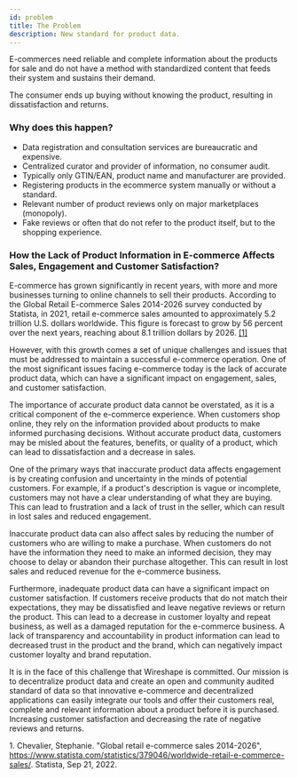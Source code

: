 ```yaml
---
id: problem
title: The Problem
description: New standard for product data.
---
```


E-commerces need reliable and complete information about the products for sale and do not have a method with standardized content that feeds their system and sustains their demand.

The consumer ends up buying without knowing the product, resulting in dissatisfaction and returns.

### Why does this happen?

* Data registration and consultation services are bureaucratic and expensive.
* Centralized curator and provider of information, no consumer audit.
* Typically only GTIN/EAN, product name and manufacturer are provided.
* Registering products in the ecommerce system manually or without a standard.
* Relevant number of product reviews only on major marketplaces (monopoly).
* Fake reviews or often that do not refer to the product itself, but to the shopping experience.

### How the Lack of Product Information in E-commerce Affects Sales, Engagement and Customer Satisfaction?

E-commerce has grown significantly in recent years, with more and more businesses turning to online channels to sell their products. According to the Global Retail E-commerce Sales 2014-2026 survey conducted by Statista, in 2021, retail e-commerce sales amounted to approximately 5.2 trillion U.S. dollars worldwide. This figure is forecast to grow by 56 percent over the next years, reaching about 8.1 trillion dollars by 2026. [[1]](#source1)  

However, with this growth comes a set of unique challenges and issues that must be addressed to maintain a successful e-commerce operation. One of the most significant issues facing e-commerce today is the lack of accurate product data, which can have a significant impact on engagement, sales, and customer satisfaction.

The importance of accurate product data cannot be overstated, as it is a critical component of the e-commerce experience. When customers shop online, they rely on the information provided about products to make informed purchasing decisions. Without accurate product data, customers may be misled about the features, benefits, or quality of a product, which can lead to dissatisfaction and a decrease in sales.

One of the primary ways that inaccurate product data affects engagement is by creating confusion and uncertainty in the minds of potential customers. For example, if a product's description is vague or incomplete, customers may not have a clear understanding of what they are buying. This can lead to frustration and a lack of trust in the seller, which can result in lost sales and reduced engagement. 

Inaccurate product data can also affect sales by reducing the number of customers who are willing to make a purchase. When customers do not have the information they need to make an informed decision, they may choose to delay or abandon their purchase altogether. This can result in lost sales and reduced revenue for the e-commerce business.

Furthermore, inadequate product data can have a significant impact on customer satisfaction. If customers receive products that do not match their expectations, they may be dissatisfied and leave negative reviews or return the product. This can lead to a decrease in customer loyalty and repeat business, as well as a damaged reputation for the e-commerce business. A lack of transparency and accountability in product information can lead to decreased trust in the product and the brand, which can negatively impact customer loyalty and brand reputation. 

It is in the face of this challenge that Wireshape is committed. Our mission is to decentralize product data and create an open and community audited standard of data so that innovative e-commerce and decentralized applications can easily integrate our tools and offer their customers real, complete and relevant information about a product before it is purchased. Increasing customer satisfaction and decreasing the rate of negative reviews and returns.

<a name="source1">1.</a> Chevalier, Stephanie. "Global retail e-commerce sales 2014-2026", https://www.statista.com/statistics/379046/worldwide-retail-e-commerce-sales/. Statista, Sep 21, 2022.